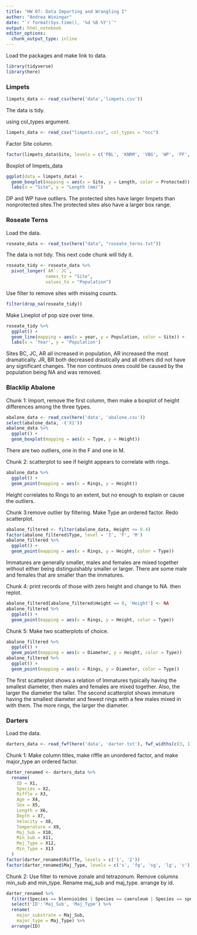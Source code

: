 ```yaml
---
title: "HW 07: Data Importing and Wrangling I"
author: "Andrea Winingar"
date: "`r format(Sys.time(), '%d %B %Y')`"
output: html_notebook
editor_options: 
  chunk_output_type: inline
---
```


Load the packages and make link to data.

```r
library(tidyverse)
library(here)
```

### Limpets

```r
limpets_data <- read_csv(here('data','limpets.csv'))
```

The data is tidy.

using col_types argument.

```r
limpets_data <- read_csv("limpets.csv", col_types = "ncc")
```

Factor Site column.

```r
factor(limpets_data$Site, levels = c('PBL', 'KNRM', 'VBG', 'WP', 'PF', 'DP', 'SIO', 'CTZ1', 'CTZ2', 'CNM'))
```

Boxplot of limpets_data

```r
ggplot(data = limpets_data) +
  geom_boxplot(mapping = aes(x = Site, y = Length, color = Protected)) +
  labs(x = "Site", y = "Length (mm)")
```

DP and WP have outliers. The protected sites have larger limpets than nonprotected sites.The protected sites also have a larger box range. 

### Roseate Terns

Load the data.

```r
roseate_data <- read_tsv(here("data", "roseate_terns.txt"))
```

The data is not tidy. This next code chunk will tidy it.

```r
roseate_tidy <- roseate_data %>% 
  pivot_longer(`AR`:`JC`,
               names_to = "Site",
               values_to = "Population")
```

Use filter to remove sites with missing counts.

```r
filter(drop_na(roseate_tidy))
```

Make Lineplot of pop size over time.    

```r
roseate_tidy %>% 
  ggplot() +
  geom_line(mapping = aes(x = year, y = Population, color = Site)) +
  labs(x = 'Year', y = 'Population')
```

Sites BC, JC, AR all increased in population, AR increased the most dramatically. JR, BR both decreased drastically and all others did not have any significant changes. The non continuos ones could be caused by the population being NA and was removed.

### Blacklip Abalone

Chunk 1:  Import, remove the first column, then make a boxplot of height differences among the three types.

```r
abalone_data <- read_csv(here('data', 'abalone.csv'))
select(abalone_data, -('X1'))
abalone_data %>% 
  ggplot() +
  geom_boxplot(mapping = aes(x = Type, y = Height))
```

There are two outliers, one in the F and one in M.

Chunk 2: scatterplot to see if height appears to correlate with rings. 

```r
abalone_data %>% 
  ggplot() +
  geom_point(mapping = aes(x = Rings, y = Height))
```

Height correlates to Rings to an extent, but no enough to explain or cause the outliers.

Chunk 3:remove outlier by filtering. Make Type an ordered factor. Redo scatterplot.

```r
abalone_filtered <- filter(abalone_data, Height <= 0.4)
factor(abalone_filtered$Type, level = 'I', 'F', 'M')
abalone_filtered %>% 
  ggplot() +
  geom_point(mapping = aes(x = Rings, y = Height, color = Type))
```

Immatures are generally smaller, males and females are mixed together without either being distinguishably smaller or larger. There are some male and females that are smaller than the immatures.

Chunk 4: print records of those with zero height and change to NA. then replot.

```r
abalone_filtered[abalone_filtered$Height == 0, 'Height'] <- NA
abalone_filtered %>% 
  ggplot() +
  geom_point(mapping = aes(x = Rings, y = Height, color = Type))
```

Chunk 5: Make two scatterplots of choice.

```r
abalone_filtered %>% 
  ggplot() +
  geom_point(mapping = aes(x = Diameter, y = Height, color = Type))
abalone_filtered %>% 
  ggplot() +
  geom_point(mapping = aes(x = Rings, y = Diameter, color = Type))
```

The first scatterplot shows a relation of Immatures typically having the smallest diameter, then males and females are mixed together. Also, the larger the diameter the taller. The second scatterplot shows immature having the smallest diameter and fewest rings with a few males mixed in with them. The more rings, the larger the diameter.

### Darters

Load the data.

```r
darters_data <- read_fwf(here('data', 'darter.txt'), fwf_widths(c(3, 11, 1, 1, 1, 3, 4, 4, 4, 3, 3, 2, 2)), comment = '#')
```

Chunk 1: Make column titles, make riffle an unordered factor, and make major_type an ordered factor.

```r
darter_renamed <- darters_data %>% 
  rename(
    ID = X1,
    Species = X2,
    Riffle = X3,
    Age = X4,
    Sex = X5,
    Length = X6,
    Depth = X7,
    Velocity = X8,
    Temperature = X9,
    Maj_Sub = X10,
    Min_Sub = X11,
    Maj_Type = X12,
    Min_Type = X13
  )
factor(darter_renamed$Riffle, levels = c('1', '2'))
factor(darter_renamed$Maj_Type, levels = c('s', 'fg', 'sg', 'lg', 'c'), ordered = TRUE)
```

Chunk 2: Use filter to remove zonale and tetrazonum. Remove columns min_sub and min_type. Rename maj_sub and maj_type. arrange by id.

```r
darter_renamed %>% 
  filter(Species == blennioides | Species == caeruleum | Species == spectabile) %>% 
  select('ID':'Maj_Sub', 'Maj_Type') %>% 
  rename(
    major_substrate = Maj_Sub,
    major_type = Maj_Type) %>% 
  arrange(ID)
```


